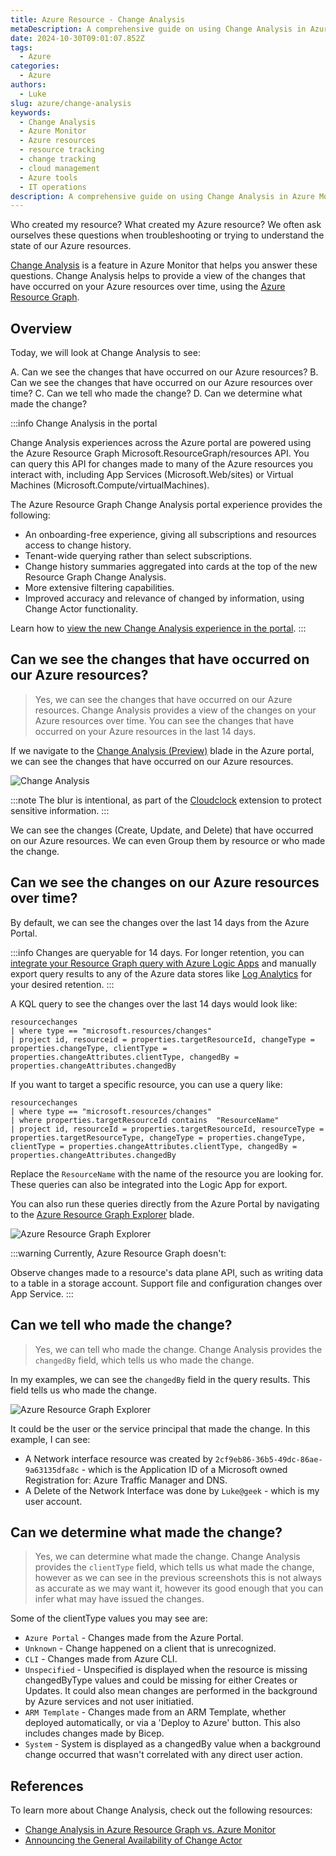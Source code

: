 ```yaml
---
title: Azure Resource - Change Analysis
metaDescription: A comprehensive guide on using Change Analysis in Azure Monitor to track changes on your Azure resources.
date: 2024-10-30T09:01:07.852Z
tags:
  - Azure
categories:
  - Azure
authors:
  - Luke
slug: azure/change-analysis
keywords:
  - Change Analysis
  - Azure Monitor
  - Azure resources
  - resource tracking
  - change tracking
  - cloud management
  - Azure tools
  - IT operations
description: A comprehensive guide on using Change Analysis in Azure Monitor to track changes on your Azure resources.
---
```


Who created my resource? What created my Azure resource? We often ask ourselves these questions when troubleshooting or trying to understand the state of our Azure resources.

[Change Analysis](https://learn.microsoft.com/azure/azure-monitor/change/change-analysis?WT.mc_id=AZ-MVP-5004796) is a feature in Azure Monitor that helps you answer these questions. Change Analysis helps to provide a view of the changes that have occurred on your Azure resources over time, using the [Azure Resource Graph](https://learn.microsoft.com/azure/governance/resource-graph/overview?WT.mc_id=AZ-MVP-5004796).

## Overview

Today, we will look at Change Analysis to see:

A. Can we see the changes that have occurred on our Azure resources?
B. Can we see the changes that have occurred on our Azure resources over time?
C. Can we tell who made the change?
D. Can we determine what made the change?

:::info
Change Analysis in the portal

Change Analysis experiences across the Azure portal are powered using the Azure Resource Graph Microsoft.ResourceGraph/resources API. You can query this API for changes made to many of the Azure resources you interact with, including App Services (Microsoft.Web/sites) or Virtual Machines (Microsoft.Compute/virtualMachines).

The Azure Resource Graph Change Analysis portal experience provides the following:

* An onboarding-free experience, giving all subscriptions and resources access to change history.
* Tenant-wide querying rather than select subscriptions.
* Change history summaries aggregated into cards at the top of the new Resource Graph Change Analysis.
* More extensive filtering capabilities.
* Improved accuracy and relevance of changed by information, using Change Actor functionality.

Learn how to [view the new Change Analysis experience in the portal](https://learn.microsoft.com/en-us/azure/governance/resource-graph/changes/view-resource-changes?WT.mc_id=AZ-MVP-5004796).
:::

## Can we see the changes that have occurred on our Azure resources?

> Yes, we can see the changes that have occurred on our Azure resources. Change Analysis provides a view of the changes on your Azure resources over time. You can see the changes that have occurred on your Azure resources in the last 14 days.

If we navigate to the [Change Analysis (Preview)](https://portal.azure.com/#view/Microsoft_Azure_OneInventory/ResourceChangesOverview.ReactView) blade in the Azure portal, we can see the changes that have occurred on our Azure resources.

![Change Analysis](images/AzurePortal_ChangeAnalysis.gif)

:::note
The blur is intentional, as part of the [Cloudclock](https://luke.geek.nz/azure/cloudcloak/) extension to protect sensitive information.
:::

We can see the changes (Create, Update, and Delete) that have occurred on our Azure resources. We can even Group them by resource or who made the change.

## Can we see the changes on our Azure resources over time?

By default, we can see the changes over the last 14 days from the Azure Portal.

:::info
Changes are queryable for 14 days. For longer retention, you can [integrate your Resource Graph query with Azure Logic Apps](https://learn.microsoft.com/en-us/azure/governance/resource-graph/tutorials/logic-app-calling-arg?WT.mc_id=AZ-MVP-5004796) and manually export query results to any of the Azure data stores like [Log Analytics](https://learn.microsoft.com/en-us/azure/azure-monitor/logs/log-analytics-overview?WT.mc_id=AZ-MVP-5004796) for your desired retention.
:::

A KQL query to see the changes over the last 14 days would look like:

```kql
resourcechanges
| where type == "microsoft.resources/changes"
| project id, resourceid = properties.targetResourceId, changeType = properties.changeType, clientType = properties.changeAttributes.clientType, changedBy = properties.changeAttributes.changedBy
```

If you want to target a specific resource, you can use a query like:

```kql  
resourcechanges
| where type == "microsoft.resources/changes"
| where properties.targetResourceId contains  "ResourceName"
| project id, resourceId = properties.targetResourceId, resourceType = properties.targetResourceType, changeType = properties.changeType, clientType = properties.changeAttributes.clientType, changedBy = properties.changeAttributes.changedBy
```

Replace the `ResourceName` with the name of the resource you are looking for. These queries can also be integrated into the Logic App for export.

You can also run these queries directly from the Azure Portal by navigating to the [Azure Resource Graph Explorer](https://portal.azure.com/#view/HubsExtension/ArgQueryBlade/query/resourcechanges) blade.

![Azure Resource Graph Explorer](images/AzurePortal_AzureResourceGraph_Query.png)


:::warning
Currently, Azure Resource Graph doesn't:

Observe changes made to a resource's data plane API, such as writing data to a table in a storage account.
Support file and configuration changes over App Service.
:::

## Can we tell who made the change?

> Yes, we can tell who made the change. Change Analysis provides the `changedBy` field, which tells us who made the change.

In my examples, we can see the `changedBy` field in the query results. This field tells us who made the change.

![Azure Resource Graph Explorer](images/AzurePortal_AzureResourceGraph_Query.png)

It could be the user or the service principal that made the change. In this example, I can see:

* A Network interface resource was created by `2cf9eb86-36b5-49dc-86ae-9a63135dfa8c` - which is the Application ID of a Microsoft owned Registration for: Azure Traffic Manager and DNS.
* A Delete of the Network Interface was done by `Luke@geek` - which is my user account.

## Can we determine what made the change?

> Yes, we can determine what made the change. Change Analysis provides the `clientType` field, which tells us what made the change, however as we can see in the previous screenshots this is not always as accurate as we may want it, however its good enough that you can infer what may have issued the changes.

Some of the clientType values you may see are:

* `Azure Portal` - Changes made from the Azure Portal.
* `Unknown` - Change happened on a client that is unrecognized.
* `CLI` - Changes made from Azure CLI.
* `Unspecified` - Unspecified is displayed when the resource is missing changedByType values and could be missing for either Creates or Updates. It could also mean changes are performed in the background by Azure services and not user initiatied.
* `ARM Template` - Changes made from an ARM Template, whether deployed automatically, or via a 'Deploy to Azure' button. This also includes changes made by Bicep.
* `System` - System is displayed as a changedBy value when a background change occurred that wasn't correlated with any direct user action.

## References

To learn more about Change Analysis, check out the following resources:

* [Change Analysis in Azure Resource Graph vs. Azure Monitor](https://learn.microsoft.com/azure/governance/resource-graph/changes/resource-graph-changes?WT.mc_id=AZ-MVP-5004796#change-analysis-in-azure-resource-graph-vs-azure-monitor)
* [Announcing the General Availability of Change Actor](https://techcommunity.microsoft.com/t5/azure-governance-and-management/announcing-the-general-availability-of-change-actor/ba-p/4171801?WT.mc_id=AZ-MVP-5004796)
